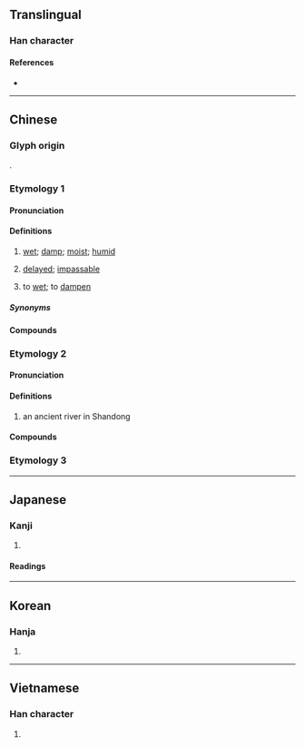 {{also|湿}}
{{character info/new}}
==Translingual==
{{ja-forms|[[湿]]|[[湿]]|濕}}

===Han character===
{{Han char|rn=85|rad=水|as=14|sn=17|four=36133|canj=EAVF|ids=⿰氵㬎}}

====References====
* {{Han ref|kx=0655.220|dkj=18483|dj=1065.200|hdz=31769.080|uh=6FD5|ud=28629|bh=C0E3|bd=49379}}

----

==Chinese==

===Glyph origin===
{{Han etym}}
{{Han compound|水|㬎|t1=water|ls=psc|c1=s|c2=p}}.
===Etymology 1===
{{zh-forms|s=湿|t2=溼}}

====Pronunciation====
{{zh-pron
|m=shī
|c=sap1
|h=pfs=sṳp
|md=
|mn=sip
|mn-t=sib4
|w=4seq
|mc=1
|oc=1,2
|cat=a,v
}}

====Definitions====
{{zh-hanzi}}

# [[wet]]; [[damp]]; [[moist]]; [[humid]]
# {{lb|zh|TCM}} [[delayed]]; [[impassable]]
# to [[wet]]; to [[dampen]]

=====Synonyms=====
{{zh-dial}}

====Compounds====
{{zh-der|潮濕|濕潤|乾啼濕哭|偎乾就濕|惡濕居下|推燥居濕|攬濕布衫|浸濕|濕津津|濕浸浸|濕漉漉|濕濕|煨乾就濕|煨乾避濕}}

===Etymology 2===
{{zh-forms|s=湿|alt=漯}}
====Pronunciation====
{{zh-pron
|m=tà
|mc=2
|oc=n,1
|cat=pn
}}

====Definitions====
{{zh-hanzi}}

# an ancient river in Shandong
====Compounds====
{{zh-der|濕陰}}
===Etymology 3===
{{zh-see|隰|v}}

{{zh-cat|Elementary}}

----

==Japanese==
{{ja-kanji forms|湿|濕}}

===Kanji===
{{ja-kanji|grade=|rs=水14|shin=湿}}

# {{defn|lang=ja|sort=水14}}

====Readings====
{{ja-readings
|on=しつ, しゅう
|kun=しめ-る
}}

----

==Korean==

===Hanja===
{{ko-hanja|hangeul=습|eumhun=|rv=seup|mr=sŭp|y=sup}}

# {{defn|lang=ko|sort=水14}}

----

==Vietnamese==

===Han character===
{{vi-hantu|thấp|rs=水14}}

# {{defn|lang=vi|sort=水14}}
